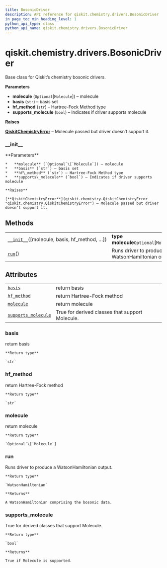 ```yaml
---
title: BosonicDriver
description: API reference for qiskit.chemistry.drivers.BosonicDriver
in_page_toc_min_heading_level: 1
python_api_type: class
python_api_name: qiskit.chemistry.drivers.BosonicDriver
---
```


<span id="qiskit-chemistry-drivers-bosonicdriver" />

# qiskit.chemistry.drivers.BosonicDriver

<Class id="qiskit.chemistry.drivers.BosonicDriver" isDedicatedPage={true} github="https://github.com/qiskit-community/qiskit-aqua/tree/stable/0.8/qiskit/chemistry/drivers/bosonic_driver.py" signature="BosonicDriver(molecule=None, basis='sto3g', hf_method='rhf', supports_molecule=False)">
  Base class for Qiskit’s chemistry bosonic drivers.

  **Parameters**

  *   **molecule** (`Optional`\[`Molecule`]) – molecule
  *   **basis** (`str`) – basis set
  *   **hf\_method** (`str`) – Hartree-Fock Method type
  *   **supports\_molecule** (`bool`) – Indicates if driver supports molecule

  **Raises**

  [**QiskitChemistryError**](qiskit.chemistry.QiskitChemistryError "qiskit.chemistry.QiskitChemistryError") – Molecule passed but driver doesn’t support it.

  ### \_\_init\_\_

  <Function id="qiskit.chemistry.drivers.BosonicDriver.__init__" name="__init__" signature="abstract __init__(molecule=None, basis='sto3g', hf_method='rhf', supports_molecule=False)">
    **Parameters**

    *   **molecule** (`Optional`\[`Molecule`]) – molecule
    *   **basis** (`str`) – basis set
    *   **hf\_method** (`str`) – Hartree-Fock Method type
    *   **supports\_molecule** (`bool`) – Indicates if driver supports molecule

    **Raises**

    [**QiskitChemistryError**](qiskit.chemistry.QiskitChemistryError "qiskit.chemistry.QiskitChemistryError") – Molecule passed but driver doesn’t support it.
  </Function>

  ## Methods

  |                                                                                                                                                     |                                                    |
  | --------------------------------------------------------------------------------------------------------------------------------------------------- | -------------------------------------------------- |
  | [`__init__`](#qiskit.chemistry.drivers.BosonicDriver.__init__ "qiskit.chemistry.drivers.BosonicDriver.__init__")(\[molecule, basis, hf\_method, …]) | **type molecule**`Optional`\[`Molecule`]           |
  | [`run`](#qiskit.chemistry.drivers.BosonicDriver.run "qiskit.chemistry.drivers.BosonicDriver.run")()                                                 | Runs driver to produce a WatsonHamiltonian output. |

  ## Attributes

  |                                                                                                                                             |                                                 |
  | ------------------------------------------------------------------------------------------------------------------------------------------- | ----------------------------------------------- |
  | [`basis`](#qiskit.chemistry.drivers.BosonicDriver.basis "qiskit.chemistry.drivers.BosonicDriver.basis")                                     | return basis                                    |
  | [`hf_method`](#qiskit.chemistry.drivers.BosonicDriver.hf_method "qiskit.chemistry.drivers.BosonicDriver.hf_method")                         | return Hartree-Fock method                      |
  | [`molecule`](#qiskit.chemistry.drivers.BosonicDriver.molecule "qiskit.chemistry.drivers.BosonicDriver.molecule")                            | return molecule                                 |
  | [`supports_molecule`](#qiskit.chemistry.drivers.BosonicDriver.supports_molecule "qiskit.chemistry.drivers.BosonicDriver.supports_molecule") | True for derived classes that support Molecule. |

  ### basis

  <Function id="qiskit.chemistry.drivers.BosonicDriver.basis" name="basis" signature="property basis">
    return basis

    **Return type**

    `str`
  </Function>

  ### hf\_method

  <Function id="qiskit.chemistry.drivers.BosonicDriver.hf_method" name="hf_method" signature="property hf_method">
    return Hartree-Fock method

    **Return type**

    `str`
  </Function>

  ### molecule

  <Function id="qiskit.chemistry.drivers.BosonicDriver.molecule" name="molecule" signature="property molecule">
    return molecule

    **Return type**

    `Optional`\[`Molecule`]
  </Function>

  ### run

  <Function id="qiskit.chemistry.drivers.BosonicDriver.run" name="run" signature="abstract run()">
    Runs driver to produce a WatsonHamiltonian output.

    **Return type**

    `WatsonHamiltonian`

    **Returns**

    A WatsonHamiltonian comprising the bosonic data.
  </Function>

  ### supports\_molecule

  <Function id="qiskit.chemistry.drivers.BosonicDriver.supports_molecule" name="supports_molecule" signature="property supports_molecule">
    True for derived classes that support Molecule.

    **Return type**

    `bool`

    **Returns**

    True if Molecule is supported.
  </Function>
</Class>


